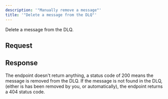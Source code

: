```yaml
---
description: '"Manually remove a message"'
title: '"Delete a message from the DLQ"'
---
```

Delete a message from the DLQ.
## Request
## Response
The endpoint doesn't return anything, a status code of 200 means the message is removed from the DLQ.
If the message is not found in the DLQ, (either is has been removed by you, or automatically), the endpoint returns a 404 status code.